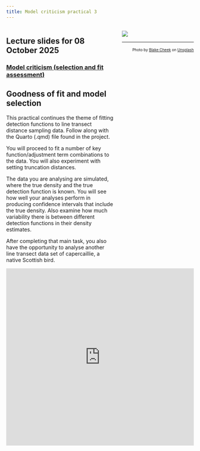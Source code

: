 ```yaml
---
title: Model criticism practical 3
---
```


:::: {.columns}

::: {.column width='60%'}

::: {.callout-tip}
## Lecture slides for 08 October 2025

### [Model criticism (selection and fit assessment)](../lectures/BlockC-22.pdf)
:::

## Goodness of fit and model selection

This practical continues the theme of fitting detection functions to line transect distance sampling data.  Follow along with the Quarto  (.qmd) file found in the project.

You will proceed to fit a number of key function/adjustment term combinations to the data.  You will also experiment with setting truncation distances.

The data you are analysing are simulated, where the true density and the true detection function is known.  You will see how well your analyses perform in producing confidence intervals that include the true density.  Also examine how much variability there is between different detection functions in their density estimates.

After completing that main task, you also have the opportunity to analyse another line transect data set of capercaillie, a native Scottish bird.
:::

::: {.column width='40%'}
![](criticism-unsplash.jpg)

---
<p style="font-size: x-small; text-align:right">Photo by <a href="https://unsplash.com/@blakecheekk?utm_source=unsplash&utm_medium=referral&utm_content=creditCopyText">Blake Cheek</a> on <a href="https://unsplash.com/s/photos/outdoor?utm_source=unsplash&utm_medium=referral&utm_content=creditCopyText">Unsplash</a></p>
  
:::

::::

<div style="position: relative; padding-bottom: 94.46064139941691%; height: 0;"><iframe src="https://www.loom.com/embed/d4df2d7098e24322a906e16ffc426b7e?sid=e75f6344-697c-42bc-8419-04a758bffe5f" frameborder="0" webkitallowfullscreen mozallowfullscreen allowfullscreen style="position: absolute; top: 0; left: 0; width: 100%; height: 100%;"></iframe></div>
